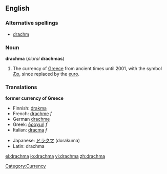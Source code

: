 ==English==

===Alternative spellings===
* [[drachm]]

===Noun===
{{wikipediapar|Greek drachma}}
'''drachma''' (''plural'' '''drachmas''')

#The currency of [[Greece]] from ancient times until 2001, with the symbol [[₯]], since replaced by the [[euro]].

===Translations===

'''former currency of Greece'''
{{top}}
*Finnish: [[drakma]]
*French: [[drachme]] ''f''
*German [[drachme]]
*Greek: [[δραχμή]] ''f''
*Italian: [[dracma]] ''f''
{{mid}}
*Japanese: [[ドラクマ]] (dorakuma)
*Latin: drachma
{{bottom}}

[[Category:Currency]]

[[el:drachma]]
[[io:drachma]]
[[vi:drachma]]
[[zh:drachma]]